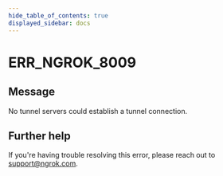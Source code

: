 ```yaml
---
hide_table_of_contents: true
displayed_sidebar: docs
---
```



# ERR_NGROK_8009

## Message

No tunnel servers could establish a tunnel connection.

<ErrorDetails error="err_ngrok_8009" />

## Further help

If you're having trouble resolving this error, please reach out to [support@ngrok.com](mailto:support@ngrok.com?subject=Help%20with%20ERR_NGROK_8009).
